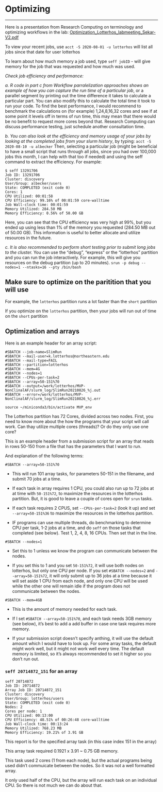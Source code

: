 # Optimizing

------------------------------------------------------------------------

Here is a presentation from Research Computing on terminology and optimizing workflows in the lab: [Optimization_Lotterhos_labmeeting_Sekar-V2.pdf](https://drk-lo.github.io/lotterhoslabprotocols/img/Optimization_Lotterhos_labmeeting_Sekar-V2.pdf)

To view your recent jobs, use `acct -S 2020-08-01 -u lotterhos` will list all jobs since that date for user lotterhos

To learn about how much memory a job used, type `seff jobID` - will give memory for the job that was requested and how much was used.

*Check job efficiency and performance:*

*a. R code in part c from Workflow parralelization approaches shows an example of how you can capture the run time of a particular job*, or a parallel segment by printing out the time difference it takes to calculate a particular part. You can also modify this to calculate the total time it took to run your code. To find the best performance, I would recommend to benchmark the calculations on (for example) 1,24,8,16,32 cores and see if at some point it levels off in terms of run time, this may mean that there would be no benefit to request more cores beyond that. Research Computing can discuss performance testing, just schedule another consultation time.

*b. You can also look at the efficiency and memory usage of your jobs by looking at the completed jobs from your slurm history*, by typing: `acct -S 2020-08-10 -u albecker` Then, selecting a particular job (might be beneficial to have a small script that runs through all jobs, since you had over 100,000 jobs this month, I can help with that too if needed) and using the seff command to extract the efficiency. For example:

    $ seff 13291706
    Job ID: 13291706
    Cluster: discovery
    User/Group: albecker/users
    State: COMPLETED (exit code 0)
    Cores: 1
    CPU Utilized: 00:01:58
    CPU Efficiency: 99.16% of 00:01:59 core-walltime
    Job Wall-clock time: 00:01:59
    Memory Utilized: 284.50 MB
    Memory Efficiency: 0.56% of 50.00 GB

Here, you can see that the CPU efficiency was very high at 99%, but you ended up using less than 1% of the memory you requested (284.50 MB out of 50.00 GB). This information is useful to better allocate and utilize resources in the future.

*c. It is also recommended to perform short testing prior to submit long jobs to the cluster.* You can use the "debug", "express" or the "lotterhos" partition and you can run the job interactively. For example, this will give you resources on the debug partition (up to 20 minutes). `srun -p debug --nodes=1 --ntasks=16 --pty /bin/bash`

## **Make sure to optimize on the paritition that you will use** {.unnumbered}

For example, the `lotterhos` partition runs a lot faster than the `short` partition

If you optimize on the `lotterhos` partition, then your jobs will run out of time on the `short` partition

## **Optimization and arrays** {.unnumbered}

Here is an example header for an array script:

    #SBATCH --job-name=SlimRun
    #SBATCH --mail-user=k.lotterhos@northeastern.edu
    #SBATCH --mail-type=FAIL
    #SBATCH --partition=lotterhos
    #SBATCH --mem=4G
    #SBATCH --nodes=1
    #SBATCH --CPUs-per-task=2
    #SBATCH --array=50-151%70
    #SBATCH --output=/work/lotterhos/MVP-NonClinalAF/slurm_log/SlimRun20210826_%j.out
    #SBATCH --error=/work/lotterhos/MVP-NonClinalAF/slurm_log/SlimRun20210826_%j.err

    source ~/miniconda3/bin/activate MVP_env

The Lotterhos partition has 72 Cores, divided across two nodes. First, you need to know more about the how the programs that your script will call work. Can thay utilize multiple cores (threads)? Or do they only use one core?

This is an example header from a submission script for an array that reads in rows 50-150 from a file that has the parameters that I want to run.

And explanation of the following terms:

`#SBATCH --array=50-151%70`

-   This will run 101 array tasks, for parameters 50-151 in the filename, and submit 70 jobs at a time.

-   If each task in array requires 1 CPU, you could also run up to 72 jobs at at time with `50-151%72`, to maximize the resources in the lotterhos partition. But, it is good to leave a couple of cores open for `srun` tasks.

-   If each task requires 2 CPUS, set `--CPUs-per-task=2` (look it up) and set `--array=50-151%36` to maximize the resources in the lotterhos partition.

-   IF programs can use multiple threads, do benchmarking to determine CPU per task, 1-2 jobs at a time, and do `seff` on those tasks that completed (see below). Test 1, 2, 4, 8, 16 CPUs. Then set that in the line.

`#SBATCH --nodes=1`

-   Set this to 1 unless we know the program can communicate between the nodes.

-   If you set this to 1 and you set `50-151%72`, it will use both nodes on lotterhos, but only one CPU per node. If you set `#SBATCH --nodes=2` and `--array=50-151%72`, it will only submit up to 36 jobs at a time because it will set aside 1 CPU from each node, and only one CPU will be used while the other one will remain idle if the program does not communicate between the nodes.

`#SBATCH --mem=4GB`

-   This is the amount of memory needed for each task.

-   If I set `#SBATCH --array=50-151%70`, and each task needs 3GB memory (see below), it's best to add a add buffer in case one task requires more memory.

-   If your submission script doesn't specify anthing, it will use the default amount which I would have to look up. For some array tasks, the default might work well, but it might not work well every time. The default memory is limited, so it's always recommended to set it higher so you don't run out.

### **`seff 20714872_151` for an array** {.unnumbered}

    seff 20714872
    Job ID: 20714872
    Array Job ID: 20714872_151
    Cluster: discovery
    User/Group: lotterhos/users
    State: COMPLETED (exit code 0)
    Nodes: 2
    Cores per node: 1
    CPU Utilized: 00:13:00
    CPU Efficiency: 48.51% of 00:26:48 core-walltime
    Job Wall-clock time: 00:13:24
    Memory Utilized: 768.23 MB
    Memory Efficiency: 19.21% of 3.91 GB

This report is for the specified array task (in this case index 151 in the array)

This array task required 0.1921 x 3.91 \~ 0.75 GB memory.

This task used 2 cores (1 from each node), but the actual programs being used didn't commuicate between the nodes. So it was not a well formatted array.

It only used half of the CPU, but the array will run each task on an individual CPU. So there is not much we can do about that.
